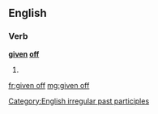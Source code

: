 ==English==

===Verb===
'''[[given]] [[off]]'''

# {{past participle of|give off|lang=en}}

[[Category:English irregular past participles]]

[[fr:given off]]
[[mg:given off]]
